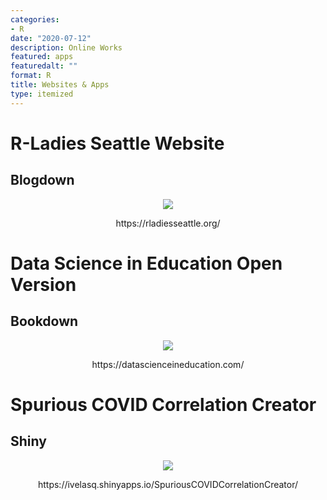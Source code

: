 ```yaml
---
categories:
- R
date: "2020-07-12"
description: Online Works
featured: apps
featuredalt: ""
format: R
title: Websites & Apps
type: itemized
---
```


# R-Ladies Seattle Website
## Blogdown
<center>
![](https://ivelasq.rbind.io/img/seattle.png)

https://rladiesseattle.org/
</center>


# Data Science in Education Open Version
## Bookdown
<center>
![](https://ivelasq.rbind.io/img/dsieur.png)

https://datascienceineducation.com/
</center>


# Spurious COVID Correlation Creator
## Shiny
<center>
![](https://ivelasq.rbind.io/img/corr.png)

https://ivelasq.shinyapps.io/SpuriousCOVIDCorrelationCreator/
</center>

